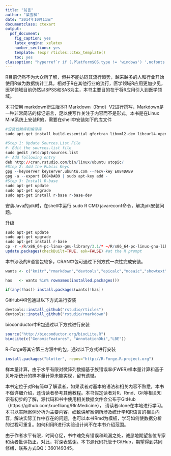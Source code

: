 ```yaml
---
title: "前言"
author: "梁雪枫"
date: "2014年10月11日"
documentclass: ctexart
output:
  pdf_document:
    fig_caption: yes
    latex_engine: xelatex
    number_sections: yes
    template: !expr rticles::ctex_template()
    toc: yes
classoption: "hyperref`r if (.Platform$OS.type != 'windows') ',nofonts'`"
---
```

R目前仍然不为大众所了解，但并不能妨碍其流行趋势，越来越多的人和行业开始使用R做为数据统计工具。相对于R在其他行业的流行，医学领域R应用更加少见，医学领域目前仍然以SPSS和SAS为主，本书主要目的在于将R应用引入到医学领域。

本书使用 markdown衍生版本R Markdown（Rmd）V2进行撰写，Markdown是一种非常简洁的标记语言，足以使写作关注于内容而不是形式。本书是在Linux Mint系统上安装R的，需要在shell中安装如下的库文件

```r
#安装依赖库和编译库
sudo apt-get install build-essential gfortran libxml2-dev libcurl4-openssl-dev libfreetype6-dev libbz2-dev liblapack-dev  libpcre++-dev liblzma-dev r-cran-rcpp r-cran-rjava openjdk-7-* libgmp3-dev libmysql++-dev libmpfr-dev libgdal1-dev libproj-dev r-cran-boot r-cran-class r-cran-cluster r-cran-codetools r-cran-foreign r-cran-kernsmooth r-cran-lattice r-cran-mass r-cran-matrix r-cran-mgcv r-cran-nlme r-cran-nnet r-cran-rpart r-cran-spatial r-cran-survival r-cran-rodbc

#Step 1: Update Sources.List File
#- Edit the sources.list file
sudo gedit /etc/apt/sources.list
#- Add following entry
deb http://cran.rstudio.com/bin/linux/ubuntu utopic/
#Step 2: Add the Public Keys
gpg --keyserver keyserver.ubuntu.com --recv-key E084DAB9
gpg -a --export E084DAB9 | sudo apt-key add -
#Step 3: Install R-base
sudo apt-get update
sudo apt-get upgrade
sudo apt-get install r-base r-base-dev
```
安装Java的jdk时，在shell中运行 sudo R CMD javareconf命令，解决jdk安装问题。

升级
```r
sudo apt-get update
sudo apt-get upgrade
sudo apt-get install r-base
cp -r ~/R/x86_64-pc-linux-gnu-library/3.1/* ~/R/x86_64-pc-linux-gnu-library/3.2 # at the shell prompt
update.packages(checkBuilt=TRUE, ask=FALSE) #at the R prompt 
```


本书涉及的R语言包较多，CRAN中包可通过下列方式一次性完成安装。
```r
wants <- c("knitr","rmarkdown","devtools","epicalc","mosaic","showtext","pander","PerformanceAnalytics","fitdistrplus","CircStats","MASS","mixtools","boot","TrialSize","vcd","ggplot2","pspearman","gvlma","car","lmtest","leaps","plyr","bootstrap","elrm","rms","Deducer","bestglm","survival","robust","mlogit", "nnet","VGAM","ordinal","Sample.Size","phia","mvtnorm","pscl","mosaic","XML","pipeR","Rcmdr","rgl","HH","DescTools","multcomp","effects","sandwich","qcc")

has   <- wants %in% rownames(installed.packages())

if(any(!has)) install.packages(wants[!has])
```
GitHub中R包通过以下方式进行安装
```r
devtools::install_github("rstudio/rticles")
devtools::install_github("rstudio/rmarkdown")
```
bioconductor中R包通过以下方式进行安装
```r
source("http://bioconductor.org/biocLite.R")
biocLite(c("GenomicFeatures", "AnnotationDbi","LBE"))
```
R-Forge等其它第三方源中的包，通过以下方式进行安装
```r
install.packages("blotter", repos="http://R-Forge.R-project.org")
```


样本量计算，由于水平有限对微阵列数据基于族错误率(FWER)样本量计算和基于贝叶斯统计的样本量计算未能实现，留有遗憾。

本书定位于对R有简单了解读者，如果读者对基本的语法和相关内容不熟悉，本书不做详细介绍，还请读者参考其他教程。本书假定读者对R、Rmd、Git等相关知识有初步的了解，源代码和书中使用相关数据文件会公布于GitHub（https://github.com/xuefliang/RInMedicine）， 请读者clone在本地进行学习。本书以实际案例分析为主要内容，细致讲解案例所涉及统计学和R语言的相关内容，解决实际工作中存在的问题，也可以本书Rmd为模板，学习如何使数据分析的过程可重复。如何利用R进行实验设计尚不在本书介绍范围。

由于作者水平有限，时间仓促，书中难免有错误和疏漏之处，诚恳地期望各位专家和读者批评指正，对此，将深表感谢。本书源代码托管于GitHub，期望得到共同修缮，联系方式QQ：360149345。